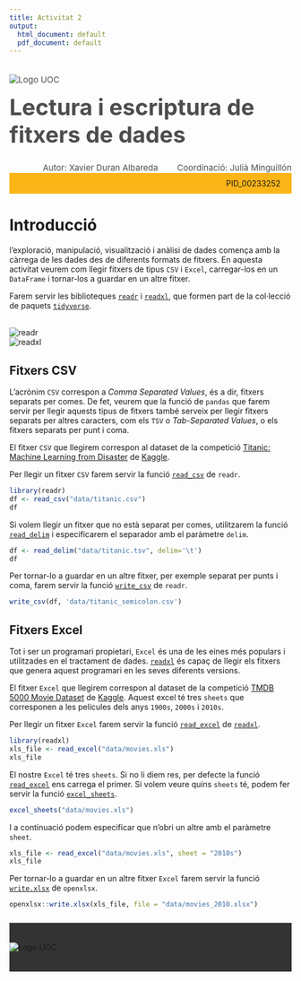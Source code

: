 ```yaml
---
title: Activitat 2
output:
  html_document: default
  pdf_document: default
---
```




<!--Header-->
<div><div class="row" style="color: #4D4D4D;font-size: 15px;padding-bottom: 20px"><div class="col-md-7"><img src="http://materials.cv.uoc.edu/cdocent/common/img/logo-uoc.png" alt="Logo UOC" class="img-responsive" style="margin:20px 0px 0px"></div><div class="col-md-5"><h1 style="margin:15px 0px 0px;font-size: 40px;">Lectura i escriptura de fitxers de dades</h1><div style="text-align:left;margin-top: 5px;"></div></div></div>


<div class="row" style="color: #4D4D4D;font-size: 15px;padding-bottom: 20px background: #FCB517"><div style="text-align:right;">Autor: Xavier Duran Albareda <span style="margin-left: 30px;">Coordinació: Julià Minguillón</span></div></div>


<div class="row" style="background: #FCB517;padding: 10px 20px;"><div style="text-align:right;">PID_00233252 </div></div>


# Introducció

l'exploració, manipulació, visualització i anàlisi de dades comença amb la càrrega de les dades des de diferents formats de fitxers. En aquesta activitat veurem com llegir fitxers de tipus `CSV` i `Excel`, carregar-los en un `DataFrame` i tornar-los a guardar en un altre fitxer.

Farem servir les biblioteques [`readr`](https://readr.tidyverse.org) i [`readxl`](https://readxl.tidyverse.org), que formen part de la col·lecció de paquets [`tidyverse`](https://tidyverse.org/).

<br><div class="row"><div class="col-sm-3"><img src="images/readr.png" alt="readr"></div><div class="col-sm-3"><img src="images/readxl.png" alt="readxl"></div>
</div>

## Fitxers CSV

L'acrònim `CSV` correspon a _Comma Separated Values_, és a dir, fitxers separats per comes. De fet, veurem que la funció de `pandas` que farem servir per llegir aquests tipus de fitxers també serveix per llegir fitxers separats per altres caracters, com els `TSV` o _Tab-Separated Values_, o els fitxers separats per punt i coma.

El fitxer `CSV` que llegirem correspon al dataset de la competició [Titanic: Machine Learning from Disaster](https://www.kaggle.com/c/titanic) de [Kaggle](https://www.kaggle.com/).

Per llegir un fitxer `CSV` farem servir la funció [`read_csv`](https://readr.tidyverse.org/reference/read_delim.html) de `readr`.

```r
library(readr)
df <- read_csv("data/titanic.csv")
df
```

Si volem llegir un fitxer que no està separat per comes, utilitzarem la funció [`read_delim`](https://readr.tidyverse.org/reference/read_delim.html) i especificarem el separador amb el paràmetre `delim`.

```r
df <- read_delim("data/titanic.tsv", delim='\t')
df
```

Per tornar-lo a guardar en un altre fitxer, per exemple separat per punts i coma, farem servir la funció [`write_csv`](https://readr.tidyverse.org/reference/write_delim.html) de `readr`.

```r
write_csv(df, 'data/titanic_semicolon.csv')
```

##  Fitxers Excel

Tot i ser un programari propietari, `Excel` és una de les eines més populars i utilitzades en el tractament de dades. [`readxl`](https://readxl.tidyverse.org/) és capaç de llegir els fitxers que genera aquest programari en les seves diferents versions.

El fitxer `Excel` que llegirem correspon al dataset de la competició [TMDB 5000 Movie Dataset](https://www.kaggle.com/tmdb/tmdb-movie-metadata) de [Kaggle](https://www.kaggle.com/). Aquest excel té tres `sheets` que corresponen a les películes dels anys `1900s`, `2000s` i `2010s`.

Per llegir un fitxer `Excel` farem servir la funció [`read_excel`](https://readxl.tidyverse.org/reference/read_excel.html) de [`readxl`](https://readxl.tidyverse.org/).

```r
library(readxl)
xls_file <- read_excel("data/movies.xls")
xls_file
```

El nostre `Excel` té tres `sheets`. Si no li diem res, per defecte la funció [`read_excel`](https://readxl.tidyverse.org/reference/read_excel.html) ens carrega el primer. Si volem veure quins `sheets` té, podem fer servir la funció [`excel_sheets`](https://readxl.tidyverse.org/reference/excel_sheets.html).

```r
excel_sheets("data/movies.xls")
```

I a continuació podem especificar que n'obri un altre amb el paràmetre `sheet`.

```r
xls_file <- read_excel("data/movies.xls", sheet = "2010s")
xls_file
```

Per tornar-lo a guardar en un altre fitxer `Excel` farem servir la funció  [`write.xlsx`](https://rdrr.io/cran/openxlsx/man/write.xlsx.html) de `openxlsx`.

```r
openxlsx::write.xlsx(xls_file, file = "data/movies_2010.xlsx")
```

<!--Footer-->
 <div style="background: #333333;padding: 35px 0px;margin-top: 25px;"><div class="row"><div class="col-sm-12"><img src="http://materials.cv.uoc.edu/cdocent/common/img/logo-uoc-bottom.png" alt="Logo UOC" class="img-responsive" style="margin: 0 auto; display: block;"></div></div></div>
<!--/Footer-->

